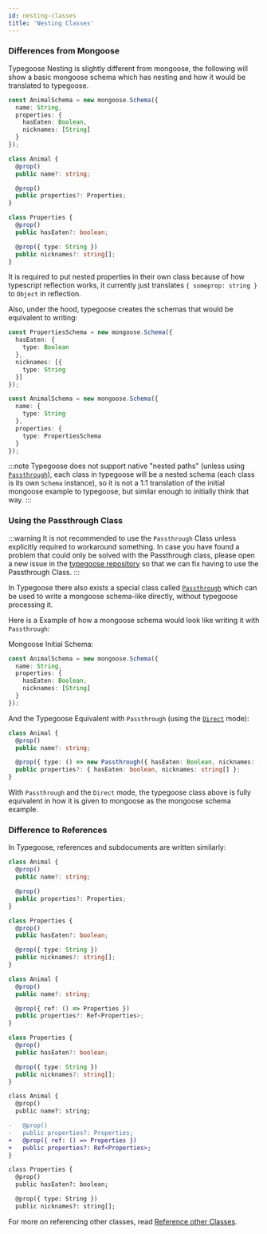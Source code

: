 ```yaml
---
id: nesting-classes
title: 'Nesting Classes'
---
```


<!--MDX Import section-->


<!--END MDX Import section-->

### Differences from Mongoose

Typegoose Nesting is slightly different from mongoose, the following will show a basic mongoose schema which has nesting and how it would be translated to typegoose.

<Tabs groupId="mongoose-typegoose">
  <TabItem value="mongoose" label="Mongoose" default>

```ts
const AnimalSchema = new mongoose.Schema({
  name: String,
  properties: {
    hasEaten: Boolean,
    nicknames: [String]
  }
});
```

  </TabItem>
  <TabItem value="typegoose" label="Typegoose">

```ts
class Animal {
  @prop()
  public name?: string;

  @prop()
  public properties?: Properties;
}

class Properties {
  @prop()
  public hasEaten?: boolean;

  @prop({ type: String })
  public nicknames?: string[];
}
```

  </TabItem>
</Tabs>

It is required to put nested properties in their own class because of how typescript reflection works, it currently just translates `{ someprop: string }` to `Object` in reflection.

Also, under the hood, typegoose creates the schemas that would be equivalent to writing:

```ts
const PropertiesSchema = new mongoose.Schema({
  hasEaten: {
    type: Boolean
  },
  nicknames: [{
    type: String
  }]
});

const AnimalSchema = new mongoose.Schema({
  name: {
    type: String
  },
  properties: {
    type: PropertiesSchema
  }
});
```

:::note
Typegoose does not support native "nested paths" (unless using [`Passthrough`](#using-the-passthrough-class)), each class in typegoose will be a nested schema (each class is its own `Schema` instance), so it is not a 1:1 translation of the initial mongoose example to typegoose, but similar enough to initially think that way.
:::

### Using the Passthrough Class

:::warning
It is not recommended to use the `Passthrough` Class unless explicitly required to workaround something. In case you have found a problem that could only be solved with the Passthrough class, please open a new issue in the [typegoose repository](https://github.com/typegoose/typegoose/) so that we can fix having to use the Passthrough Class.
:::

In Typegoose there also exists a special class called [`Passthrough`](../api/decorators/prop.md#passthrough-class) which can be used to write a mongoose schema-like directly, without typegoose processing it.

Here is a Example of how a mongoose schema would look like writing it with `Passthrough`:

<Tabs groupId="mongoose-typegoose">
  <TabItem value="mongoose" label="Mongoose" default>

Mongoose Initial Schema:

```ts
const AnimalSchema = new mongoose.Schema({
  name: String,
  properties: {
    hasEaten: Boolean,
    nicknames: [String]
  }
});
```

  </TabItem>
  <TabItem value="typegoose" label="Typegoose">

And the Typegoose Equivalent with `Passthrough` (using the [`Direct`](../api/decorators/prop.md#passthrough-direct) mode):

```ts
class Animal {
  @prop()
  public name?: string;

  @prop({ type: () => new Passthrough({ hasEaten: Boolean, nicknames: [String] }, true) })
  public properties?: { hasEaten: boolean, nicknames: string[] };
}
```

  </TabItem>
</Tabs>

With `Passthrough` and the `Direct` mode, the typegoose class above is fully equivalent in how it is given to mongoose as the mongoose schema example.

### Difference to References

In Typegoose, references and subdocuments are written similarly:

<Tabs groupId="diff-reference">
  <TabItem value="ref-subdoc" label="Subdocument" default>

```ts
class Animal {
  @prop()
  public name?: string;

  @prop()
  public properties?: Properties;
}

class Properties {
  @prop()
  public hasEaten?: boolean;

  @prop({ type: String })
  public nicknames?: string[];
}
```

  </TabItem>
  <TabItem value="ref-ref" label="Reference">

```ts
class Animal {
  @prop()
  public name?: string;

  @prop({ ref: () => Properties })
  public properties?: Ref<Properties>;
}

class Properties {
  @prop()
  public hasEaten?: boolean;

  @prop({ type: String })
  public nicknames?: string[];
}
```

  </TabItem>

  <TabItem value="diff" label="Difference">

```diff
class Animal {
  @prop()
  public name?: string;

-   @prop()
-   public properties?: Properties;
+   @prop({ ref: () => Properties })
+   public properties?: Ref<Properties>;
}

class Properties {
  @prop()
  public hasEaten?: boolean;

  @prop({ type: String })
  public nicknames?: string[];
```

  </TabItem>
</Tabs>

For more on referencing other classes, read [Reference other Classes](./advanced/reference-other-classes.md).
